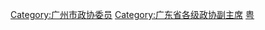 [[Category:广州市政协委员|Category:广州市政协委员]]
[[Category:广东省各级政协副主席|Category:广东省各级政协副主席]]
[[Category:设区的市政协副主席|粤]]